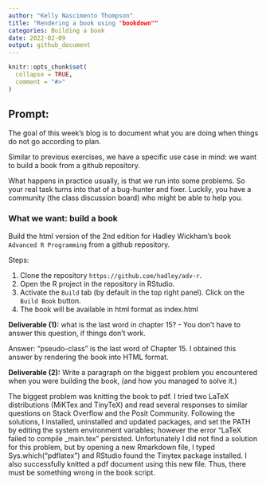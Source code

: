 ```yaml
---
author: "Kelly Nascimento Thompson"
title: "Rendering a book using "bookdown""
categories: Building a book
date: 2022-02-09
output: github_document
---
```


<!-- README.md is generated from README.Rmd. Please edit that file -->

```r
knitr::opts_chunk$set(
  collapse = TRUE,
  comment = "#>"
)
```

## Prompt:


The goal of this  week's blog is to document what you are doing when things do not go according to plan. 

Similar to previous exercises, we have a specific use case in mind: we want to build a book from a github repository. 

What happens in practice usually, is that we run into some problems. 
So your real task turns into that of a bug-hunter and fixer. Luckily, you have a community (the class discussion board) who might be able to help you. 



### What we want: build a book

Build the html version of the 2nd edition for Hadley Wickham's book `Advanced R Programming` from a github repository.

Steps:

1. Clone the repository `https://github.com/hadley/adv-r`.
2. Open the R project in the repository in RStudio.
3. Activate the `Build` tab (by default in the top right panel). Click on the `Build Book` button.
4. The book will be available in html format as index.html

**Deliverable (1):** what is the last word in chapter 15? - You don't have to answer this question, if things don't work. 

Answer: "pseudo-class" is the last word of Chapter 15. I obtained this answer by rendering the book into HTML format.


**Deliverable (2):** Write a paragraph on the biggest problem you encountered when you were building the book, (and how you managed to solve it.)

The biggest problem was knitting the book to pdf. I tried two LaTeX distributions (MiKTex and TinyTeX) and read several responses to similar questions on Stack Overflow and the Posit Community. Following the solutions, I installed, uninstalled and updated packages, and set the PATH by editing the system environment variables; however the error "LaTeX failed to compile _main.tex" persisted. Unfortunately I did not find a solution for this problem, but by opening a new Rmarkdown file, I typed Sys.which("pdflatex") and RStudio found the Tinytex package installed. I also successfully knitted a pdf document using this new file. Thus, there must be something wrong in the book script.



